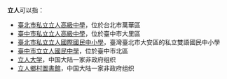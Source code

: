 '''立人'''可以指：
*[[臺北市私立立人高級中學|臺北市私立立人高級中學]]，位於台北市萬華區
*[[臺中市私立立人高級中學|臺中市私立立人高級中學]]，位於臺中市大里區 
*[[臺北市私立立人國際國民中小學|臺北市私立立人國際國民中小學]]，臺灣臺北市大安區的私立雙語國民中小學
*[[臺中市立立人國民中學|臺中市立立人國民中學]]，位於臺中市北區
*[[立人大学|立人大学]]，中国大陆一家非政府组织
*[[立人鄉村圖書館|立人鄉村圖書館]]，中国大陆一家非政府组织

{{消歧義|CAT=二字大中華地區相關消歧義}}